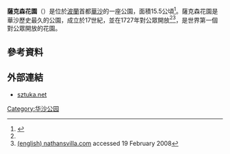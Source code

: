 '''薩克森花園'''（{{lang-pl|'''Ogród Saski'''}}）是位於[[波蘭|波蘭]]首都[[華沙|華沙]]的一座公園，面積15.5公頃<ref name="przewodnik">{{cite news |author =  |url = http://um.warszawa.pl/v_syrenka/zielona/?mi_id=43&dz_id=1 |title = Ogród Saski |work = ePrzewodnik |publisher =  |pages =  |page =  |date =  |accessdate = 2008-02-10 |language = pl |archive-date = 2008-04-08 |archive-url = https://web.archive.org/web/20080408203450/http://um.warszawa.pl/v_syrenka/zielona/?mi_id=43&dz_id=1 |dead-url = no }}</ref>。薩克森花園是華沙歷史最久的公園，成立於17世紀，並在1727年對公眾開放<ref name="przewodnik" /><ref>[http://www.nathansvilla.com/warsaw_activities_attractions.html (english) nathansvilla.com] {{webarchive|url=https://web.archive.org/web/20080101023753/http://www.nathansvilla.com/warsaw_activities_attractions.html |date=2008-01-01 }} accessed 19 February 2008</ref>，是世界第一個對公眾開放的花園。

==參考資料==
{{Reflist}}

==外部連結==
{{commons|Saxon Garden}}
* {{pl icon}} [http://www.sztuka.net.pl/palio/html.run?_Instance=www.sztuka.net.pl&_PageID=445&newsId=5560&_CheckSum=254237089 sztuka.net] {{Wayback|url=http://www.sztuka.net.pl/palio/html.run?_Instance=www.sztuka.net.pl&_PageID=445&newsId=5560&_CheckSum=254237089 |date=20130521035821 }}
{{coord|52|14|26|N|21|00|31|E|region:PL-MZ_type:landmark|display=title}}

[[Category:华沙公园|Category:华沙公园]]